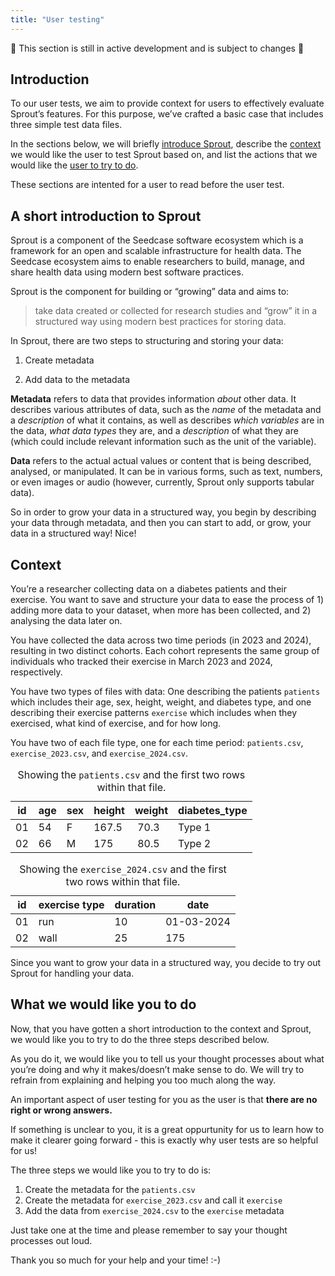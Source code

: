 ```yaml
---
title: "User testing"
---
```


::: callout-warning
🚧 This section is still in active development and is subject to changes
🚧
:::

<!-- TODO: Where should this file be located? Maybe the `team` repo because it provides context for internal user testing? -->

## Introduction

To our user tests, we aim to provide context for users to effectively evaluate Sprout's features. For this purpose, we've crafted a basic case that includes three simple test data files.

In the sections below, we will briefly [introduce
Sprout](#a-short-introduction-to-sprout), describe the
[context](#context) we would like the user to test Sprout based on, and
list the actions that we would like the [user to try to
do](#what-we-would-like-you-to-do).

These sections are intented for a user to read before the user test.

## A short introduction to Sprout {#a-short-introduction-to-sprout}

Sprout is a component of the Seedcase software ecosystem which is a framework for an open and scalable infrastructure for health data. The Seedcase ecosystem aims to enable researchers to build, manage, and share health data using modern best software practices. 

Sprout is the component for building or "growing" data and aims to:

> take data created or collected for research studies and "grow" it
> in a structured way using modern best practices for storing data.

<!-- Should we scrap the rest of this section to allow the user to exploring this by themselves? This might facilitate the testing of how intuitve the flow and structure of Sprout is in a more "natural manner" where users might not have these definitions at hand/have read the documentation for this -->

In Sprout, there are two steps to structuring and storing your data:

1.  Create metadata

2.  Add data to the metadata

**Metadata** refers to data that provides information *about* other
data. It describes various attributes of data, such as the *name* of the
metadata and a *description* of what it contains, as well as describes
*which variables* are in the data, *what data types* they are, and a
*description* of what they are (which could include relevant information
such as the unit of the variable).

**Data** refers to the actual actual values or content that is being
described, analysed, or manipulated. It can be in various forms, such as
text, numbers, or even images or audio (however, currently, Sprout only
supports tabular data).

So in order to grow your data in a structured way, you begin by
describing your data through metadata, and then you can start to add, or
grow, your data in a structured way! Nice!

## Context {#context}

You're a researcher collecting data on a diabetes patients and their
exercise. You want to save and structure your data to ease the process
of 1) adding more data to your dataset, when more has been collected,
and 2) analysing the data later on.

You have collected the data across two time periods (in 2023 and 2024),
resulting in two distinct cohorts. Each cohort represents the same group
of individuals who tracked their exercise in March 2023 and 2024,
respectively.

You have two types of files with data: One describing the patients
`patients` which includes their age, sex, height, weight, and diabetes
type, and one describing their exercise patterns `exercise` which
includes when they exercised, what kind of exercise, and for how long.

You have two of each file type, one for each time period:
`patients.csv`, `exercise_2023.csv`, and `exercise_2024.csv`.

| id  | age | sex | height | weight | diabetes_type |
|-----|-----|-----|--------|--------|---------------|
| 01  | 54  | F   | 167.5  |  70.3  | Type 1        |
| 02  | 66  | M   | 175    |  80.5  | Type 2        |

: Showing the `patients.csv` and the first two rows within that file.

| id  | exercise type | duration | date       |
|-----|---------------|----------|------------|
| 01  | run           | 10       | 01-03-2024 |
| 02  | wall          | 25       | 175        |

: Showing the `exercise_2024.csv` and the first two rows within that
file.

Since you want to grow your data in a structured way, you decide to try
out Sprout for handling your data.

## What we would like you to do {#what-we-would-like-you-to-do}

Now, that you have gotten a short introduction to the context and
Sprout, we would like you to try to do the three steps described below.

As you do it, we would like you to tell us your thought processes about
what you're doing and why it makes/doesn't make sense to do. We will try
to refrain from explaining and helping you too much along the way.

::: callout-note
An important aspect of user testing for you as the user is that **there
are no right or wrong answers.**

If something is unclear to you, it is a great oppurtunity for us to
learn how to make it clearer going forward - this is exactly why user
tests are so helpful for us!
:::

The three steps we would like you to try to do is:

1.  Create the metadata for the `patients.csv`
2.  Create the metadata for `exercise_2023.csv` and call it `exercise`
3.  Add the data from `exercise_2024.csv` to the `exercise` metadata

Just take one at the time and please remember to say your thought
processes out loud.

Thank you so much for your help and your time! :-)
